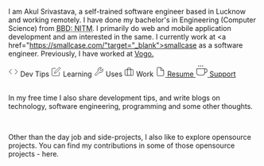 <style jsx="true">{`
  .intro img {
    width: 124px;
    height: 164px;
    float: left;
    margin-right: 12px;
  }
  ul {
    display: flex;
    flex-flow: row wrap;
    align-items: center;
    justify-content: center;
    list-style: none;
    column-gap: 0.6rem;
  }
  .wrapper {
    display: grid;
    grid-template-columns: repeat(3, 1fr);
    gap: 0.4rem 0.4rem;
    margin-top: 1rem;
  }
  .box {
    background: ${theme === "dark" ? "#a59f8f" : "#eeeeee"};
    display: flex;
    flex-direction: row;
    align-items: center;
    padding: 0.5rem 0.6rem;
    border-radius: 0.2rem;
    font-size: 0.9rem;
    text-decoration: none;
    color: black;
    font-weight: 500;
  }
  .box span {
    margin-left: 0.5rem;
  }
  .recent-activity-list {
    display: block;
    min-height: 390px;
  }
`}</style>

I am Akul Srivastava, a self-trained software engineer based in Lucknow and working remotely. I have done my bachelor's in Engineering (Computer Science) from <abbr title="Babu Banarasi Das: National Institute of Technology and Management, Lucknow">BBD: NITM</abbr>. I primarily do web and mobile application development and am interested in the same. I currently work at <a href="https://smallcase.com/"target="_blank">smallcase</a> as a software engineer. Previously, I have worked at <a href="https://vogo.in/" target="_blank">Vogo.</a>

<div className="wrapper">

<Link href="/dev-tips" passHref className="box">
  <svg
    xmlns="http://www.w3.org/2000/svg"
    width="20"
    height="20"
    viewBox="0 0 24 24"
    fill="none"
    stroke="#000000"
    strokeWidth="2"
    strokeLinecap="round"
    strokeLinejoin="round"
    className="feather feather-code"
  >
    <polyline points="16 18 22 12 16 6"></polyline>
    <polyline points="8 6 2 12 8 18"></polyline>
  </svg>
  <span>Dev Tips</span>
</Link>

<Link href="/learning" passHref className="box">
  <svg
    xmlns="http://www.w3.org/2000/svg"
    width="20"
    height="20"
    viewBox="0 0 24 24"
    fill="none"
    stroke="currentColor"
    strokeWidth="2"
    strokeLinecap="round"
    strokeLinejoin="round"
    className="feather feather-edit"
  >
    <path d="M11 4H4a2 2 0 0 0-2 2v14a2 2 0 0 0 2 2h14a2 2 0 0 0 2-2v-7"></path>
    <path d="M18.5 2.5a2.121 2.121 0 0 1 3 3L12 15l-4 1 1-4 9.5-9.5z"></path>
  </svg>
  <span>Learning</span>
</Link>

<Link href="/uses" passHref className="box">
  <svg
    xmlns="http://www.w3.org/2000/svg"
    width="20"
    height="20"
    viewBox="0 0 24 24"
    fill="none"
    stroke="#000000"
    strokeWidth="2"
    strokeLinecap="round"
    strokeLinejoin="round"
    className="feather feather-tool"
  >
    <path d="M14.7 6.3a1 1 0 0 0 0 1.4l1.6 1.6a1 1 0 0 0 1.4 0l3.77-3.77a6 6 0 0 1-7.94 7.94l-6.91 6.91a2.12 2.12 0 0 1-3-3l6.91-6.91a6 6 0 0 1 7.94-7.94l-3.76 3.76z"></path>
  </svg>
  <span>Uses</span>
</Link>

<Link href="/work" passHref className="box">
  <svg
    xmlns="http://www.w3.org/2000/svg"
    width="20"
    height="20"
    viewBox="0 0 24 24"
    fill="none"
    stroke="#000000"
    strokeWidth="2"
    strokeLinecap="round"
    strokeLinejoin="round"
    className="feather feather-briefcase"
  >
    <rect x="2" y="7" width="20" height="14" rx="2" ry="2"></rect>
    <path d="M16 21V5a2 2 0 0 0-2-2h-4a2 2 0 0 0-2 2v16"></path>
  </svg>
  <span>Work</span>
</Link>

<a className="box" href="resume.pdf" target="_blank">
  <svg
    xmlns="http://www.w3.org/2000/svg"
    width="20"
    height="20"
    viewBox="0 0 24 24"
    fill="none"
    stroke="#000000"
    strokeWidth="2"
    strokeLinecap="round"
    strokeLinejoin="round"
    className="feather feather-file"
  >
    <path d="M13 2H6a2 2 0 0 0-2 2v16a2 2 0 0 0 2 2h12a2 2 0 0 0 2-2V9z"></path>
    <polyline points="13 2 13 9 20 9"></polyline>
  </svg>
  <span>Resume</span>
</a>

<a className="box" href="https://www.buymeacoffee.com/akulsr0" target="_blank">
  <svg
    xmlns="http://www.w3.org/2000/svg"
    width="24"
    height="24"
    viewBox="0 0 24 24"
    fill="none"
    stroke="currentColor"
    strokeWidth="2"
    strokeLinecap="round"
    strokeLinejoin="round"
    className="feather feather-coffee"
  >
    <path d="M18 8h1a4 4 0 0 1 0 8h-1"></path>
    <path d="M2 8h16v9a4 4 0 0 1-4 4H6a4 4 0 0 1-4-4V8z"></path>
    <line x1="6" y1="1" x2="6" y2="4"></line>
    <line x1="10" y1="1" x2="10" y2="4"></line>
    <line x1="14" y1="1" x2="14" y2="4"></line>
  </svg>
  <span>Support</span>
</a>

</div>

<br />

In my free time I also share <Link href="/dev-tips">development tips</Link>, and
write <Link href="/blogs">blogs</Link> on technology, software engineering,
programming and some other thoughts.

<br />

Other than the day job and side-projects, I also like to explore opensource projects. You can find my contributions in some of those <Link href='/opensource' >opensource projects - here</Link>.

<br />

<RecentActivity activity={recentActivity} show={showRecentActivity} />
